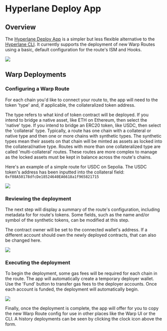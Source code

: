 # Hyperlane Deploy App

## Overview

The [Hyperlane Deploy App](https://deploy.hyperlane.xyz) is a simpler but less flexible alternative to the [Hyperlane CLI](/docs/reference/cli.mdx). It currently supports the deployment of new Warp Routes using a basic, default configuration for the route's ISM and Hooks.

![](/img/deploy-app/landing.png)

## Warp Deployments

### Configuring a Warp Route

For each chain you'd like to connect your route to, the app will need to the token 'type' and, if applicable, the collateralized token address.

The type refers to what kind of token contract will be deployed. If you intend to bridge a native asset, like ETH on Ethereum, then select the 'native' type. If you intend to bridge an ERC20 token, like USDC, then select the 'collateral' type. Typically, a route has one chain with a collateral or native type and then one or more chains with synthetic types. The synthetic types mean their assets on that chain will be minted as assets as locked into the collateral/native type. Routes with more than one collateralized type are called 'multi-collateral' routes. These routes are more complex to manage as the locked assets must be kept in balance across the route's chains.

Here's an example of a simple route for USDC on Sepolia. The USDC token's address has been inputted into the collateral field: `0xf08A50178dfcDe18524640EA6618a1f965821715`

![](/img/deploy-app/configure.png)

### Reviewing the deployment

The next step will display a summary of the route's configuration, including metadata for for route's tokens. Some fields, such as the name and/or symbol of the synthetic tokens, can be modified at this step. 

The contract owner will be set to the connected wallet's address. If a different account should own the newly deployed contracts, that can also be changed here.

![](/img/deploy-app/review.png)


### Executing the deployment

To begin the deployment, some gas fees will be required for each chain in the route. The app will automatically create a temporary deployer wallet. Use the 'Fund' button to transfer gas fees to the deployer accounts. Once each account is funded, the deployment will automatically begin.

![](/img/deploy-app/fund.png)

Finally, once the deployment is complete, the app will offer for you to copy the new Warp Route config for use in other places like the Warp UI or the CLI. A history deployments can be seen by clicking the clock icon above the form.